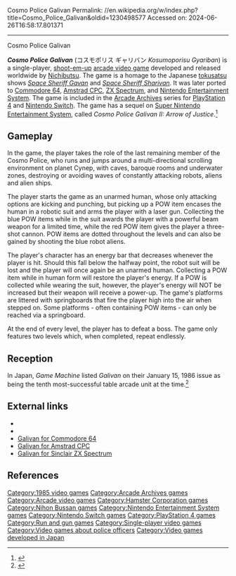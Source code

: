 Cosmo Police Galivan
Permalink: //en.wikipedia.org/w/index.php?title=Cosmo_Police_Galivan&oldid=1230498577
Accessed on: 2024-06-26T16:58:17.801371



------
Cosmo Police Galivan
{{Short description|1985 video game}}
{{Multiple issues|{{More citations needed|date=March 2018}}{{notability|Products|date=March 2018}}}}
{{Infobox video game
|title= Cosmo Police Galivan
|image= GalivanTitlescreen.png
|caption= Title screen 
|developer= [[Nihon Bussan|Nichibutsu]]
|publisher= [[Nihon Bussan|Nichibutsu]]
|director= Shigeki Fujiwara
|designer= Nakagawa Kyoko
|released= 1985
|genre= [[Shoot 'em up]]
|modes= Single-player
|platforms= [[Arcade video game|Arcade]], [[Nintendo Entertainment System|NES]], [[Commodore 64]], [[Amstrad CPC]], [[ZX Spectrum]]
}}

'''''Cosmo Police Galivan''''' (コスモポリス ギャリバン ''Kosumoporisu Gyariban'') is a single-player, [[shoot-em-up]] [[arcade video game]] developed and released worldwide by [[Nihon Bussan|Nichibutsu]]. The game is a homage to the Japanese [[tokusatsu]] shows ''[[Space Sheriff Gavan]]'' and ''[[Space Sheriff Sharivan]]''. It was later ported to [[Commodore 64]], [[Amstrad CPC]], [[ZX Spectrum]], and [[Nintendo Entertainment System]]. The game is included in the [[Arcade Archives]] series for [[PlayStation 4]] and [[Nintendo Switch]]. The game has a sequel on [[Super Nintendo Entertainment System]], called ''Cosmo Police Galivan II: Arrow of Justice''.<ref>{{Cite web|url=http://www.mobygames.com/game/cosmo-police-galivan-ii-arrow-of-justice|title=Cosmo Police Galivan II: Arrow of Justice for SNES (1993) - MobyGames|website=MobyGames|access-date=2018-07-21}}</ref>

== Gameplay ==

In the game, the player takes the role of the last remaining member of the Cosmo Police, who runs and jumps around a multi-directional scrolling environment on planet Cynep, with caves, baroque rooms and underwater zones, destroying or avoiding waves of constantly attacking robots, aliens and alien ships.

The player starts the game as an unarmed human, whose only attacking options are kicking and punching, but picking up a POW item encases the human in a robotic suit and arms the player with a laser gun. Collecting the blue POW items while in the suit awards the player with a powerful beam weapon for a limited time, while the red POW item gives the player a three-shot cannon. POW items are dotted throughout the levels and can also be gained by shooting the blue robot aliens.

The player's character has an energy bar that decreases whenever the player is hit. Should this fall below the halfway point, the robot suit will be lost and the player will once again be an unarmed human. Collecting a POW item while in human form will restore the player's energy. If a POW is collected while wearing the suit, however, the player's energy will NOT be increased but their weapon will receive a power-up. The game's platforms are littered with springboards that fire the player high into the air when stepped on. Some platforms - often containing POW items - can only be reached via a springboard.

At the end of every level, the player has to defeat a boss. The game only features two levels which, when completed, repeat endlessly.

== Reception ==
In Japan, ''Game Machine'' listed ''Galivan'' on their January 15, 1986 issue as being the tenth most-successful table arcade unit at the time.<ref>{{cite magazine|title=Game Machine's Best Hit Games 25 - テーブル型TVゲーム機 (Table Videos)|magazine=[[:ja:ゲームマシン|Game Machine]]|issue=276|publisher=[[:ja:アミューズメント通信社|Amusement Press, Inc.]]|date=15 January 1986|page=21|lang=ja}}</ref>

==External links==
*{{KLOV game|id=7896}}
*{{moby game|id=/galivan|name=''Cosmo Police Galivan''}}
*[http://www.mobygames.com/game/c64/galivan Galivan for Commodore 64]
*[http://www.mobygames.com/game/cpc/galivan Galivan for Amstrad CPC]
*[http://www.mobygames.com/game/zx-spectrum/galivan Galivan for Sinclair ZX Spectrum]

==References==
{{reflist}}

[[Category:1985 video games]]
[[Category:Arcade Archives games]]
[[Category:Arcade video games]]
[[Category:Hamster Corporation games]]
[[Category:Nihon Bussan games]]
[[Category:Nintendo Entertainment System games]]
[[Category:Nintendo Switch games]]
[[Category:PlayStation 4 games]]
[[Category:Run and gun games]]
[[Category:Single-player video games]]
[[Category:Video games about police officers]]
[[Category:Video games developed in Japan]]